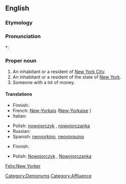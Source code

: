 ==English==

===Etymology===
{{suffix|New York|er}}

===Pronunciation===
*: {{rhymes|ɔː(r)kə(r)}}

===Proper noun===
{{en-proper noun|New Yorkers}}

# An inhabitant or a resident of [[New York City]].
# An inhabitant or a resident of the state of [[New York]].
# Someone with a lot of money.

====Translations====
{{trans-top|An inhabitant or a resident of New York City}}
* Finnish: {{t-|fi|newyorkilainen}}
* French: [[New-Yorkais]] {{m}} ([[New-Yorkaise]] {{f}})
* Italian: {{t-|it|newyorkese|m|f}}
{{trans-mid}}
* Polish: [[nowojorczyk]] {{m}}, [[nowojorczanka]] {{f}}
* Russian: {{t-|ru|нью-йоркец|m|sc=Cyrl}}
* Spanish: [[neoyorkino]], [[neoyorquino]] {{m}}
{{trans-bottom}}

{{trans-top|An inhabitant or a resident of the state of New York}}
* Finnish: {{t-|fi|newyorkilainen}}
{{trans-mid}}
* Polish: [[Nowojorczyk]] {{m}}, [[Nowojorczanka]] {{f}}
{{trans-bottom}}

[[Category:Demonyms]]
[[Category:Affluence]]
[[Felix:New Yorker]]